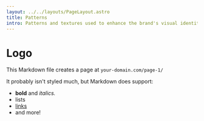 ```yaml
---
layout: ../../layouts/PageLayout.astro
title: Patterns
intro: Patterns and textures used to enhance the brand's visual identity, from repeating motifs to custom designs, to create a unique and cohesive look for your brand.
---
```


# Logo

This Markdown file creates a page at `your-domain.com/page-1/`

It probably isn't styled much, but Markdown does support:
- **bold** and _italics._
- lists
- [links](https://astro.build)
- and more!